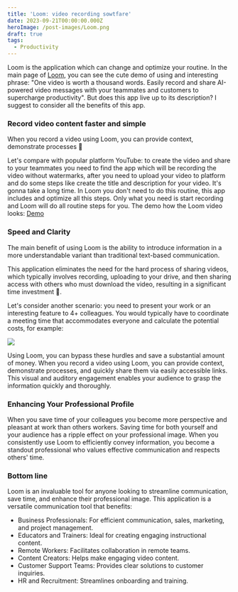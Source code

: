 ```yaml
---
title: 'Loom: video recording sowtfare'
date: 2023-09-21T00:00:00.000Z
heroImage: /post-images/Loom.png
draft: true
tags:
  - Productivity
---
```


Loom is the application which can change and optimize your routine. In the main page of [Loom](https://www.loom.com/), you can see the cute demo of using and interesting phrase: "One video is worth a thousand words. Easily record and share AI-powered video messages with your teammates and customers to supercharge productivity". But does this app live up to its description? I suggest to consider all the benefits of this app.

### Record video content faster and simple

When you record a video using Loom, you can provide context, demonstrate processes 💪

Let's compare with popular platform YouTube: to create the video and share to your teammates you need to find the app which will be recording the video without watermarks, after you need to upload your video to platform and do some steps like create the title and description for your video. It's gonna take a long time. In Loom you don't need to do this routine, this app includes and optimize all this steps. Only what you need is start recording and Loom will do all routine steps for you. The demo how the Loom video looks: [Demo](https://www.loom.com/community/product-demo)

### Speed and Clarity

The main benefit of using Loom is the ability to introduce information in a more understandable variant than traditional text-based communication.

This application eliminates the need for the hard process of sharing videos, which typically involves recording, uploading to your drive, and then sharing access with others who must download the video, resulting in a significant time investment 🤯.

Let's consider another scenario: you need to present your work or an interesting feature to 4+ colleagues. You would typically have to coordinate a meeting time that accommodates everyone and calculate the potential costs, for example:

![](/post-images/meeting-cost-google-2.png)

Using Loom, you can bypass these hurdles and save a substantial amount of money. When you record a video using Loom, you can provide context, demonstrate processes, and quickly share them via easily accessible links. This visual and auditory engagement enables your audience to grasp the information quickly and thoroughly.

### Enhancing Your Professional Profile

When you save time of your colleagues you become more perspective and pleasant at work than others workers. Saving time for both yourself and your audience has a ripple effect on your professional image. When you consistently use Loom to efficiently convey information, you become a standout professional who values effective communication and respects others' time.

### Bottom line

Loom is an invaluable tool for anyone looking to streamline communication, save time, and enhance their professional image. This application is a versatile communication tool that benefits:

* Business Professionals: For efficient communication, sales, marketing, and project management.
* Educators and Trainers: Ideal for creating engaging instructional content.
* Remote Workers: Facilitates collaboration in remote teams.
* Content Creators: Helps make engaging video content.
* Customer Support Teams: Provides clear solutions to customer inquiries.
* HR and Recruitment: Streamlines onboarding and training.
